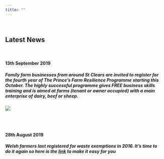 ```yaml
---
title: ""
---
```

<br>

## Latest News

<br>

#### <b> 13th September 2019 </b>
##### Family farm businesses from around St Clears are invited to register for the fourth year of The Prince’s Farm Resilience Programme starting this October. The highly successful programme gives FREE business skills training and is aimed at farms (tenant or owner occupied) with a main enterprise of dairy, beef or sheep.

![](FarmResilience13092019.jpg)

<br>
<br>

#### <b> 28th August 2019 </b>

##### Welsh farmers last registered for waste exemptions in 2016. It's time to do it again so here is the [link](https://naturalresources.wales/splash?orig=%2fpermits-and-permissions%2fwaste-permitting%2fregister-or-renew-your-waste-exemptions-agricultural-premises%2f&lang=cy) to make it easy for you 
